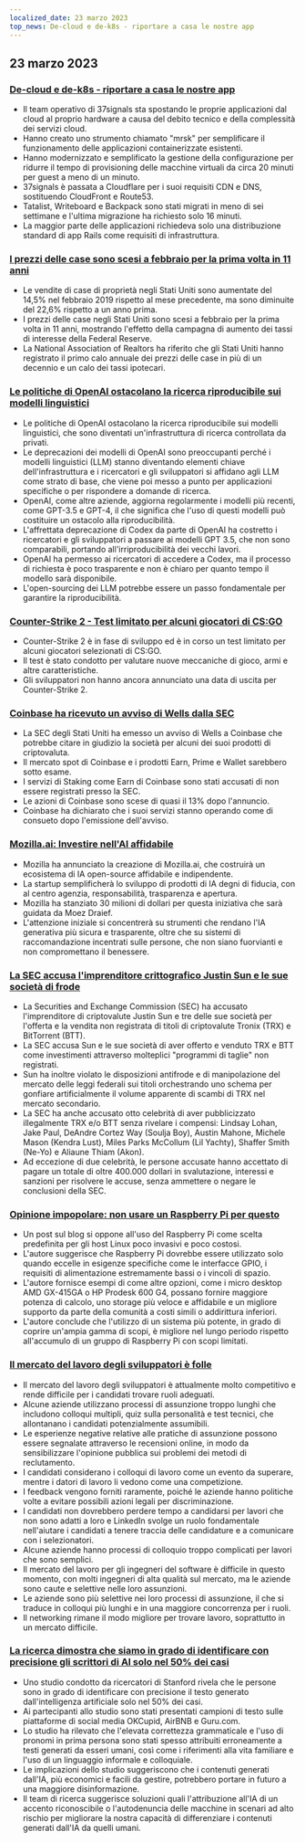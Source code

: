 ```yaml
---
localized_date: 23 marzo 2023
top_news: De-cloud e de-k8s - riportare a casa le nostre app
---
```




<CallToAction />

<Steps>

## 23 marzo 2023

### [De-cloud e de-k8s - riportare a casa le nostre app](https://dev.37signals.com/bringing-our-apps-back-home/?ref=hackernewsgpt.com)

- Il team operativo di 37signals sta spostando le proprie applicazioni dal cloud al proprio hardware a causa del debito tecnico e della complessità dei servizi cloud.
- Hanno creato uno strumento chiamato "mrsk" per semplificare il funzionamento delle applicazioni containerizzate esistenti.
- Hanno modernizzato e semplificato la gestione della configurazione per ridurre il tempo di provisioning delle macchine virtuali da circa 20 minuti per guest a meno di un minuto.
- 37signals è passata a Cloudflare per i suoi requisiti CDN e DNS, sostituendo CloudFront e Route53.
- Tatalist, Writeboard e Backpack sono stati migrati in meno di sei settimane e l'ultima migrazione ha richiesto solo 16 minuti.
- La maggior parte delle applicazioni richiedeva solo una distribuzione standard di app Rails come requisiti di infrastruttura.

### [I prezzi delle case sono scesi a febbraio per la prima volta in 11 anni](https://www.wsj.com/articles/home-prices-fell-in-february-for-first-time-in-11-years-73df0107?ref=hackernewsgpt.com)

- Le vendite di case di proprietà negli Stati Uniti sono aumentate del 14,5% nel febbraio 2019 rispetto al mese precedente, ma sono diminuite del 22,6% rispetto a un anno prima.
- I prezzi delle case negli Stati Uniti sono scesi a febbraio per la prima volta in 11 anni, mostrando l'effetto della campagna di aumento dei tassi di interesse della Federal Reserve.
- La National Association of Realtors ha riferito che gli Stati Uniti hanno registrato il primo calo annuale dei prezzi delle case in più di un decennio e un calo dei tassi ipotecari.

### [Le politiche di OpenAI ostacolano la ricerca riproducibile sui modelli linguistici](https://aisnakeoil.substack.com/p/openais-policies-hinder-reproducible?ref=hackernewsgpt.com)

- Le politiche di OpenAI ostacolano la ricerca riproducibile sui modelli linguistici, che sono diventati un'infrastruttura di ricerca controllata da privati.
- Le deprecazioni dei modelli di OpenAI sono preoccupanti perché i modelli linguistici (LLM) stanno diventando elementi chiave dell'infrastruttura e i ricercatori e gli sviluppatori si affidano agli LLM come strato di base, che viene poi messo a punto per applicazioni specifiche o per rispondere a domande di ricerca.
- OpenAI, come altre aziende, aggiorna regolarmente i modelli più recenti, come GPT-3.5 e GPT-4, il che significa che l'uso di questi modelli può costituire un ostacolo alla riproducibilità.
- L'affrettata deprecazione di Codex da parte di OpenAI ha costretto i ricercatori e gli sviluppatori a passare ai modelli GPT 3.5, che non sono comparabili, portando all'irriproducibilità dei vecchi lavori.
- OpenAI ha permesso ai ricercatori di accedere a Codex, ma il processo di richiesta è poco trasparente e non è chiaro per quanto tempo il modello sarà disponibile.
- L'open-sourcing dei LLM potrebbe essere un passo fondamentale per garantire la riproducibilità.

### [Counter-Strike 2 - Test limitato per alcuni giocatori di CS:GO](https://counter-strike.net/cs2?ref=hackernewsgpt.com)

- Counter-Strike 2 è in fase di sviluppo ed è in corso un test limitato per alcuni giocatori selezionati di CS:GO.
- Il test è stato condotto per valutare nuove meccaniche di gioco, armi e altre caratteristiche.
- Gli sviluppatori non hanno ancora annunciato una data di uscita per Counter-Strike 2.

### [Coinbase ha ricevuto un avviso di Wells dalla SEC](https://www.reuters.com/legal/coinbase-issued-wells-notice-by-sec-2023-03-22/?ref=hackernewsgpt.com)

- La SEC degli Stati Uniti ha emesso un avviso di Wells a Coinbase che potrebbe citare in giudizio la società per alcuni dei suoi prodotti di criptovaluta.
- Il mercato spot di Coinbase e i prodotti Earn, Prime e Wallet sarebbero sotto esame.
- I servizi di Staking come Earn di Coinbase sono stati accusati di non essere registrati presso la SEC.
- Le azioni di Coinbase sono scese di quasi il 13% dopo l'annuncio.
- Coinbase ha dichiarato che i suoi servizi stanno operando come di consueto dopo l'emissione dell'avviso.

### [Mozilla.ai: Investire nell'AI affidabile](https://blog.mozilla.org/en/mozilla/introducing-mozilla-ai-investing-in-trustworthy-ai/?ref=hackernewsgpt.com)

- Mozilla ha annunciato la creazione di Mozilla.ai, che costruirà un ecosistema di IA open-source affidabile e indipendente.
- La startup semplificherà lo sviluppo di prodotti di IA degni di fiducia, con al centro agenzia, responsabilità, trasparenza e apertura.
- Mozilla ha stanziato 30 milioni di dollari per questa iniziativa che sarà guidata da Moez Draief.
- L'attenzione iniziale si concentrerà su strumenti che rendano l'IA generativa più sicura e trasparente, oltre che su sistemi di raccomandazione incentrati sulle persone, che non siano fuorvianti e non compromettano il benessere.

### [La SEC accusa l'imprenditore crittografico Justin Sun e le sue società di frode](https://www.sec.gov/news/press-release/2023-59?ref=hackernewsgpt.com)

- La Securities and Exchange Commission (SEC) ha accusato l'imprenditore di criptovalute Justin Sun e tre delle sue società per l'offerta e la vendita non registrata di titoli di criptovalute Tronix (TRX) e BitTorrent (BTT).
- La SEC accusa Sun e le sue società di aver offerto e venduto TRX e BTT come investimenti attraverso molteplici "programmi di taglie" non registrati.
- Sun ha inoltre violato le disposizioni antifrode e di manipolazione del mercato delle leggi federali sui titoli orchestrando uno schema per gonfiare artificialmente il volume apparente di scambi di TRX nel mercato secondario.
- La SEC ha anche accusato otto celebrità di aver pubblicizzato illegalmente TRX e/o BTT senza rivelare i compensi: Lindsay Lohan, Jake Paul, DeAndre Cortez Way (Soulja Boy), Austin Mahone, Michele Mason (Kendra Lust), Miles Parks McCollum (Lil Yachty), Shaffer Smith (Ne-Yo) e Aliaune Thiam (Akon).
- Ad eccezione di due celebrità, le persone accusate hanno accettato di pagare un totale di oltre 400.000 dollari in svalutazione, interessi e sanzioni per risolvere le accuse, senza ammettere o negare le conclusioni della SEC.

### [Opinione impopolare: non usare un Raspberry Pi per questo](https://set-inform.com/2021/08/24/unpopular-opinion-dont-use-a-raspberry-pi-for-that/?ref=hackernewsgpt.com)

- Un post sul blog si oppone all'uso del Raspberry Pi come scelta predefinita per gli host Linux poco invasivi e poco costosi.
- L'autore suggerisce che Raspberry Pi dovrebbe essere utilizzato solo quando eccelle in esigenze specifiche come le interfacce GPIO, i requisiti di alimentazione estremamente bassi o i vincoli di spazio.
- L'autore fornisce esempi di come altre opzioni, come i micro desktop AMD GX-415GA o HP Prodesk 600 G4, possano fornire maggiore potenza di calcolo, uno storage più veloce e affidabile e un migliore supporto da parte della comunità a costi simili o addirittura inferiori.
- L'autore conclude che l'utilizzo di un sistema più potente, in grado di coprire un'ampia gamma di scopi, è migliore nel lungo periodo rispetto all'accumulo di un gruppo di Raspberry Pi con scopi limitati.

### [Il mercato del lavoro degli sviluppatori è folle](https://old.reddit.com/r/ExperiencedDevs/comments/11xq5cz/the_developer_job_market_is_insane_right_now/?ref=hackernewsgpt.com)

- Il mercato del lavoro degli sviluppatori è attualmente molto competitivo e rende difficile per i candidati trovare ruoli adeguati.
- Alcune aziende utilizzano processi di assunzione troppo lunghi che includono colloqui multipli, quiz sulla personalità e test tecnici, che allontanano i candidati potenzialmente assumibili.
- Le esperienze negative relative alle pratiche di assunzione possono essere segnalate attraverso le recensioni online, in modo da sensibilizzare l'opinione pubblica sui problemi dei metodi di reclutamento.
- I candidati considerano i colloqui di lavoro come un evento da superare, mentre i datori di lavoro li vedono come una competizione.
- I feedback vengono forniti raramente, poiché le aziende hanno politiche volte a evitare possibili azioni legali per discriminazione.
- I candidati non dovrebbero perdere tempo a candidarsi per lavori che non sono adatti a loro e LinkedIn svolge un ruolo fondamentale nell'aiutare i candidati a tenere traccia delle candidature e a comunicare con i selezionatori.
- Alcune aziende hanno processi di colloquio troppo complicati per lavori che sono semplici.
- Il mercato del lavoro per gli ingegneri del software è difficile in questo momento, con molti ingegneri di alta qualità sul mercato, ma le aziende sono caute e selettive nelle loro assunzioni.
- Le aziende sono più selettive nei loro processi di assunzione, il che si traduce in colloqui più lunghi e in una maggiore concorrenza per i ruoli.
- Il networking rimane il modo migliore per trovare lavoro, soprattutto in un mercato difficile.

### [La ricerca dimostra che siamo in grado di identificare con precisione gli scrittori di AI solo nel 50% dei casi](https://hai.stanford.edu/news/was-written-human-or-ai-tsu?ref=hackernewsgpt.com)

- Uno studio condotto da ricercatori di Stanford rivela che le persone sono in grado di identificare con precisione il testo generato dall'intelligenza artificiale solo nel 50% dei casi.
- Ai partecipanti allo studio sono stati presentati campioni di testo sulle piattaforme di social media OKCupid, AirBNB e Guru.com.
- Lo studio ha rilevato che l'elevata correttezza grammaticale e l'uso di pronomi in prima persona sono stati spesso attribuiti erroneamente a testi generati da esseri umani, così come i riferimenti alla vita familiare e l'uso di un linguaggio informale e colloquiale.
- Le implicazioni dello studio suggeriscono che i contenuti generati dall'IA, più economici e facili da gestire, potrebbero portare in futuro a una maggiore disinformazione.
- Il team di ricerca suggerisce soluzioni quali l'attribuzione all'IA di un accento riconoscibile o l'autodenuncia delle macchine in scenari ad alto rischio per migliorare la nostra capacità di differenziare i contenuti generati dall'IA da quelli umani.

</Steps>
